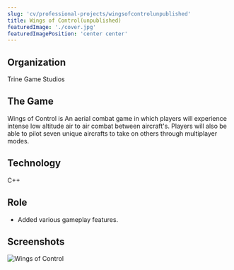```yaml
---
slug: 'cv/professional-projects/wingsofcontrolunpublished'
title: Wings of Control(unpublished)
featuredImage: './cover.jpg'
featuredImagePosition: 'center center'
---
```


## Organization

Trine Game Studios

## The Game

Wings of Control is An aerial combat game in which players will experience intense low altitude air to air combat
between aircraft's. Players will also be able to pilot seven unique aircrafts to take on others through multiplayer
modes.

## Technology

C++

## Role

-   Added various gameplay features.

## Screenshots

![Wings of Control](./cover.jpg)
